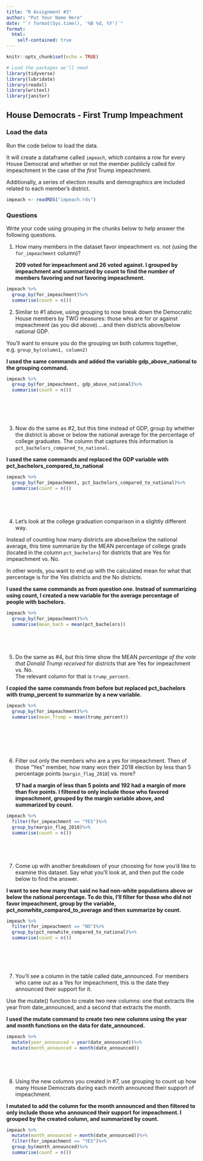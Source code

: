 ```yaml
---
title: "R Assignment #3"
author: "Put Your Name Here"
date: "`r format(Sys.time(), '%B %d, %Y')`"
format:
  html:
    self-contained: true
---
```


```r
knitr::opts_chunk$set(echo = TRUE)

# Load the packages we'll need
library(tidyverse)
library(lubridate)
library(readxl)
library(writexl)
library(janitor)

```

## House Democrats - First Trump Impeachment

### Load the data

Run the code below to load the data.

It will create a dataframe called `impeach`, which contains a row for every House Democrat and whether or not the member publicly called for impeachment in the case of the *first* Trump impeachment.

Additionally, a series of election results and demographics are included related to each member's district.

```r

impeach <- readRDS("impeach.rds")


```

### Questions

Write your code using grouping in the chunks below to help answer the following questions.

1)  How many members in the dataset favor impeachment vs. not (using the `for_impeachment` column)?

    **209 voted for impeachment and 26 voted against. I grouped by impeachment and summarized by count to find the number of members favoring and not favoring impeachment.**

```r



impeach %>%
  group_by(for_impeachment)%>%
  summarise(count = n())


```

2)  Similar to #1 above, using grouping to now break down the Democratic House members by TWO measures: those who are for or against impeachment (as you did above)....and then districts above/below national GDP.

You'll want to ensure you do the grouping on both columns together, e.g. `group_by(column1, column2)`

**I used the same commands and added the variable gdp_above_national to the grouping command.**

```r


impeach %>%
  group_by(for_impeachment, gdp_above_national)%>%
  summarise(count = n())







```

3)  Now do the same as #2, but this time instead of GDP, group by whether the district is above or below the national average for the percentage of college graduates. The column that captures this information is `pct_bachelors_compared_to_national`.

**I used the same commands and replaced the GDP variable with pct_bachelors_compared_to_national**

```r



impeach %>%
  group_by(for_impeachment, pct_bachelors_compared_to_national)%>%
  summarise(count = n())






```

4)  Let's look at the college graduation comparison in a slightly different way.

Instead of counting how many districts are above/below the national average, this time summarize by the MEAN percentage of college grads (located in the column `pct_bachelors`) for districts that are Yes for impeachment vs. No.

In other words, you want to end up with the calculated mean for what that percentage is for the Yes districts and the No districts.

**I used the same commands as from question one. Instead of summarizing using count, I created a new variable for the average percentage of people with bachelors.**

```r


impeach %>%
  group_by(for_impeachment)%>%
  summarise(mean_bach = mean(pct_bachelors))






```

5)  Do the same as #4, but this time show the MEAN *percentage of the vote that Donald Trump received* for districts that are Yes for impeachment vs. No.\
    The relevant column for that is `trump_percent`.

**I copied the same commands from before but replaced pct_bachelors with trump_percent to summarize by a new variable.**

```r

impeach %>%
  group_by(for_impeachment)%>%
  summarise(mean_Trump = mean(trump_percent))








```

6)  Filter out only the members who are a yes for impeachment. Then of those "Yes" member, how many won their 2018 election by less than 5 percentage points (`margin_flag_2018`) vs. more?

    **17 had a margin of less than 5 points and 192 had a margin of more than five points. I filtered to only include those who favored impeachment, grouped by the margin variable above, and summarized by count.**

```r

  
impeach %>%
  filter(for_impeachment == "YES")%>%
  group_by(margin_flag_2018)%>%
  summarise(count = n())






```

7)  Come up with another breakdown of your choosing for how you'd like to examine this dataset. Say what you'll look at, and then put the code below to find the answer.

**I want to see how many that said no had non-white populations above or below the national percentage. To do this, I'll filter for those who did not favor impeachment, group by the variable, pct_nonwhite_compared_to_average and then summarize by count.**

```r

  
impeach %>%
  filter(for_impeachment == "NO")%>%
  group_by(pct_nonwhite_compared_to_national)%>%
  summarise(count = n())







```

7)  You'll see a column in the table called date_announced. For members who came out as a Yes for impeachment, this is the date they announced their support for it.

Use the mutate() function to create two new columns: one that extracts the year from date_announced, and a second that extracts the month.

**I used the mutate command to create two new columns using the year and month functions on the data for date_announced.**

```r

  

impeach %>%
  mutate(year_announced = year(date_announced))%>%
  mutate(month_announced = month(date_announced))
  





```

8)  Using the new columns you created in #7, use grouping to count up how many House Democrats during each month announced their support of impeachment.

**I mutated to add the column for the month announced and then filtered to only include those who announced their support for impeachment. I grouped by the created column, and summarized by count.**

```r

  
impeach %>%
  mutate(month_announced = month(date_announced))%>%
  filter(for_impeachment == "YES")%>%
  group_by(month_announced)%>%
  summarise(count = n())






```
